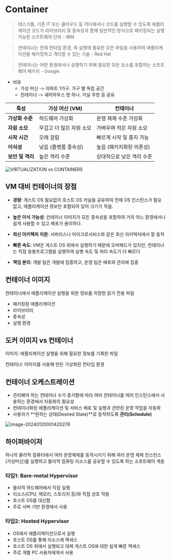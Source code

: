 # Container

>  데스크톱, 기존 IT 또는 클라우드 등 어디에서나 코드를 실행할 수 있도록 애플리케이션 코드가 라이브러리 및 종속성과 함께 일반적인 방식으로 패키징되는 실행 가능한 소프트웨어 단위 - IBM

> 컨테이너는 전체 런타임 환경, 즉 실행에 필요한 모든 파일을 사용하여 애플리케이션을 패키징하고 격리할 수 있는 기술 - Red Hat

> 컨테이너는 어떤 환경에서나 실행하기 위해 필요한 모든 요소를 포함하는 소프트웨어 패키지 - Google

- 비유 
  - 가상 머신 -> 아파트 1가구. 가구 별 독립 공간 
  - 컨테이너 -> 셰어하우스 방 하나. 거실 주방 등 공유

| 특성             | 가상 머신 (VM)           | 컨테이너                  |
| ---------------- | ------------------------ | ------------------------- |
| **가상화 수준**  | 하드웨어 가상화          | 운영 체제 수준 가상화     |
| **자원 소모**    | 무겁고 더 많은 자원 소모 | 가벼우며 적은 자원 소모   |
| **시작 시간**    | 오래 걸림                | 빠르게 시작 및 중지 가능  |
| **이식성**       | 낮음 (플랫폼 종속성)     | 높음 (패키지화된 의존성)  |
| **보안 및 격리** | 높은 격리 수준           | 상대적으로 낮은 격리 수준 |

![VIRTUALIZATION vs CONTAINERS](assets/image-20240119075038044.png)







## VM 대비 컨테이너의 장점

- **경량**: 게스트 OS 필요없이 호스트 OS 커널을 공유하여 전체 OS 인스턴스가 필요 없고, 애플리케이션 정보만 포함되어 있어 크기가 작음.

- **높은 이식 가능성**: 컨테이너 이미지가 모든 종속성을 포함하여 거의 어느 환경에서나 쉽게 사용할 수 있고 배포가 용이하다.

- **최신 아키텍처 지원**: 서버리스나 마이크로서비스와 같은 최신 아키텍처에서 잘 동작

- **빠른 속도**: VM은 게스트 OS 위에서 실행하기 때문에 오버헤드가 있지만, 컨테이너는 직접 응용프로그램을 실행하여 실행 속도 및 처리 속도가 더 빠르다

- **책임 분리**: 개발 팀은 개발에 집중하고, 운영 팀은 배포와 관리에 집중

  

## 컨테이너 이미지

컨테이너에서 애플리케이션 실행을 위한 정보를 저장한 읽기 전용 파일

- 패키징된 애플리케이션
- 라이브러리
- 종속성
- 실행 환경



## 도커 이미지 vs 컨테이너

이미지: 애플리케이션 실행을 위해 필요한 정보를 기록한 파일

컨테이너: 이미지를 사용해 만든 가상화된 런타임 환경



## 컨테이너 오케스트레이션

- 관리해야 하는 컨테이너 수가 증가함에 따라 여러 컨테이너를 여러 인스턴스에서 사용하는 환경에서 자동화의 필요성
- 컨테이너화된 애플리케이션 및 서비스 배포 및 실행과 관련된 운영 작업을 자동화
- 사용자가 **원하는 상태(Desired State)**로 동작하도록 **관리(Schedule)**

![image-20240120001420276](assets/image-20240120001420276.png)

## 하이퍼바이저

하나의 물리적 컴퓨터에서 여러 운영체제를 동작시키기 위해 여러 운영 체제 인스턴스(가상머신)를 실행하고 물리적 컴퓨팅 리소스를 공유할 수 있도록 하는 소프트웨어 계층

### 타입1: Bare-metal Hypervisor

- 물리적 하드웨어에서 직접 실행
- 리소스(CPU, 메모리, 스토리지 등)와 직접 상호 작용
- 호스트 OS를 대신함
- 주로 서버 기반 환경에서 사용



### 타입2: Hosted Hypervisor

- OS에서 애플리케이션으로서 실행
- 호스트 OS를 통해 리소스에 액세스
- 호스트 OS 위에서 실행되고 대체 게스트 OS에 대한 쉽게 빠른 액세스
- 주로 개별 PC 사용자에게서 사용